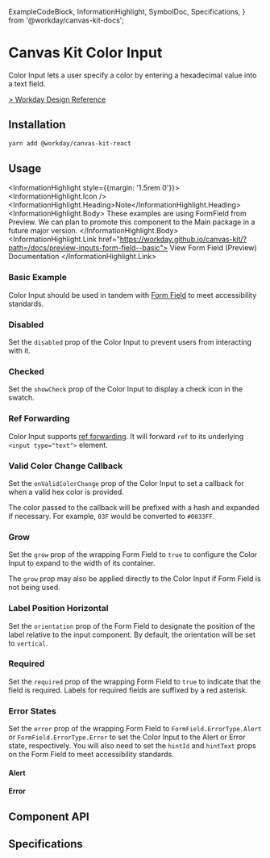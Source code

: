   ExampleCodeBlock,
  InformationHighlight,
  SymbolDoc,
  Specifications,
} from '@workday/canvas-kit-docs';

<Meta of={ColorInputStories} />

# Canvas Kit Color Input

Color Input lets a user specify a color by entering a hexadecimal value into a text field.

[> Workday Design Reference](https://design.workday.com/components/inputs/color-input)

## Installation

```sh
yarn add @workday/canvas-kit-react
```

## Usage

<InformationHighlight style={{margin: '1.5rem 0'}}>
  <InformationHighlight.Icon />
  <InformationHighlight.Heading>Note</InformationHighlight.Heading>
  <InformationHighlight.Body>
    These examples are using FormField from Preview. We can plan to promote this component to the
    Main package in a future major version.
  </InformationHighlight.Body>
  <InformationHighlight.Link href="https://workday.github.io/canvas-kit/?path=/docs/preview-inputs-form-field--basic">
    View Form Field (Preview) Documentation
  </InformationHighlight.Link>
</InformationHighlight>

### Basic Example

Color Input should be used in tandem with [Form Field](/components/inputs/form-field/) to meet
accessibility standards.

<ExampleCodeBlock code={Basic} />

### Disabled

Set the `disabled` prop of the Color Input to prevent users from interacting with it.

<ExampleCodeBlock code={Disabled} />

### Checked

Set the `showCheck` prop of the Color Input to display a check icon in the swatch.

<ExampleCodeBlock code={Checked} />

### Ref Forwarding

Color Input supports [ref forwarding](https://reactjs.org/docs/forwarding-refs.html). It will
forward `ref` to its underlying `<input type="text">` element.

<ExampleCodeBlock code={RefForwarding} />

### Valid Color Change Callback

Set the `onValidColorChange` prop of the Color Input to set a callback for when a valid hex color is
provided.

The color passed to the callback will be prefixed with a hash and expanded if necessary. For
example, `03F` would be converted to `#0033FF`.

<ExampleCodeBlock code={ValidColorChange} />

### Grow

Set the `grow` prop of the wrapping Form Field to `true` to configure the Color Input to expand to
the width of its container.

<ExampleCodeBlock code={Grow} />

The `grow` prop may also be applied directly to the Color Input if Form Field is not being used.

### Label Position Horizontal

Set the `orientation` prop of the Form Field to designate the position of the label relative to the
input component. By default, the orientation will be set to `vertical`.

<ExampleCodeBlock code={LabelPosition} />

### Required

Set the `required` prop of the wrapping Form Field to `true` to indicate that the field is required.
Labels for required fields are suffixed by a red asterisk.

<ExampleCodeBlock code={Required} />

### Error States

Set the `error` prop of the wrapping Form Field to `FormField.ErrorType.Alert` or
`FormField.ErrorType.Error` to set the Color Input to the Alert or Error state, respectively. You
will also need to set the `hintId` and `hintText` props on the Form Field to meet accessibility
standards.

#### Alert

<ExampleCodeBlock code={Alert} />

#### Error

<ExampleCodeBlock code={Error} />

## Component API

<SymbolDoc name="ColorInput" fileName="/react/" />

## Specifications

<Specifications file="ColorPicker.spec.ts" name="ColorInput" />
